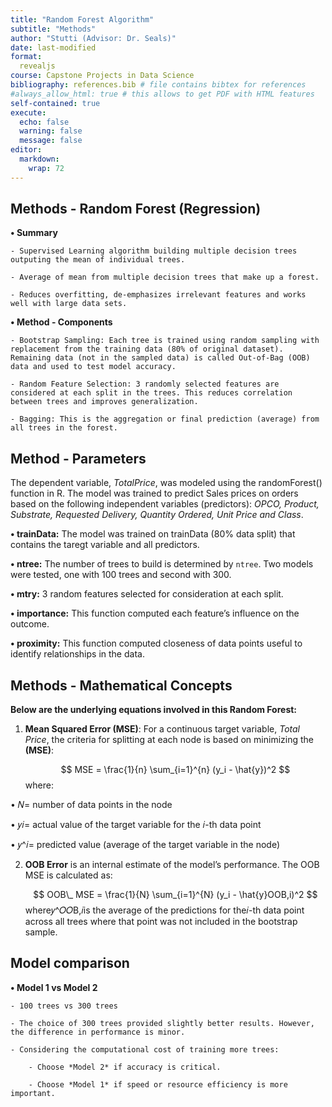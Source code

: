 ```yaml
---
title: "Random Forest Algorithm"
subtitle: "Methods"
author: "Stutti (Advisor: Dr. Seals)"
date: last-modified
format:
  revealjs
course: Capstone Projects in Data Science
bibliography: references.bib # file contains bibtex for references
#always_allow_html: true # this allows to get PDF with HTML features
self-contained: true
execute: 
  echo: false
  warning: false
  message: false
editor: 
  markdown: 
    wrap: 72
---
```


## Methods - Random Forest (Regression) {.smaller}

**•	Summary**

    - Supervised Learning algorithm building multiple decision trees outputing the mean of individual trees.
  
    - Average of mean from multiple decision trees that make up a forest.
  
    - Reduces overfitting, de-emphasizes irrelevant features and works well with large data sets.
    
**•	Method - Components**

    - Bootstrap Sampling: Each tree is trained using random sampling with replacement from the training data (80% of original dataset). Remaining data (not in the sampled data) is called Out-of-Bag (OOB) data and used to test model accuracy.
    
    - Random Feature Selection: 3 randomly selected features are considered at each split in the trees. This reduces correlation between trees and improves generalization.
    
    - Bagging: This is the aggregation or final prediction (average) from all trees in the forest.
    
## Method - Parameters {.smaller}

The dependent variable, *TotalPrice*, was modeled using the randomForest() function in R. The model was trained to predict Sales prices on orders based on the following independent variables (predictors): *OPCO, Product, Substrate, Requested Delivery, Quantity Ordered, Unit Price and Class*.


  **•	trainData:** The model was trained on trainData (80% data split) that contains the taregt variable and all predictors.
  
  **•	ntree:** The number of trees to build is determined by `ntree`. Two models were tested, one with 100 trees and second with 300.
  
  **•	mtry:** 3 random features selected for consideration at each split.
  
  **•	importance:** This function computed each feature's influence on the outcome.
  
  **•	proximity:** This function computed closeness of data points useful to identify relationships in the data.
  
## Methods - Mathematical Concepts {.smaller}

**Below are the underlying equations involved in this Random Forest:**

  1. **Mean Squared Error (MSE)**: For a continuous target variable, *Total Price*, the criteria for splitting at each node is based on minimizing the **(MSE)**:

      $$ MSE = \frac{1}{n} \sum_{i=1}^{n} (y_i - \hat{y})^2 $$
where:

•	𝑁= number of data points in the node

•	𝑦𝑖= actual value of the target variable for the 𝑖-th data point

•	𝑦^𝑖= predicted value (average of the target variable in the node)

  2. **OOB Error** is an internal estimate of the model's performance. The OOB MSE is calculated as:
  
      $$ OOB\_ MSE = \frac{1}{N} \sum_{i=1}^{N} (y_i - \hat{y}OOB,i)^2 $$
where𝑦^𝑂𝑂B,𝑖is the average of the predictions for the𝑖-th data point across all trees where that point was not included in the bootstrap sample.
  
  
## Model comparison {.smaller}

**•	Model 1 vs Model 2**

    - 100 trees vs 300 trees 
  
    - The choice of 300 trees provided slightly better results. However, the difference in performance is minor.
    
    - Considering the computational cost of training more trees:
    
        - Choose *Model 2* if accuracy is critical. 
        
        - Choose *Model 1* if speed or resource efficiency is more important.
